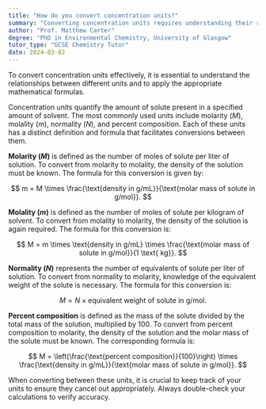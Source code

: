 ```yaml
---
title: "How do you convert concentration units?"
summary: "Converting concentration units requires understanding their relationships and using the correct mathematical formulas for accurate calculations."
author: "Prof. Matthew Carter"
degree: "PhD in Environmental Chemistry, University of Glasgow"
tutor_type: "GCSE Chemistry Tutor"
date: 2024-03-02
---
```


To convert concentration units effectively, it is essential to understand the relationships between different units and to apply the appropriate mathematical formulas.

Concentration units quantify the amount of solute present in a specified amount of solvent. The most commonly used units include molarity ($M$), molality ($m$), normality ($N$), and percent composition. Each of these units has a distinct definition and formula that facilitates conversions between them.

**Molarity ($M$)** is defined as the number of moles of solute per liter of solution. To convert from molarity to molality, the density of the solution must be known. The formula for this conversion is given by:

$$
m = M \times \frac{\text{density in g/mL}}{\text{molar mass of solute in g/mol}}.
$$

**Molality ($m$)** is defined as the number of moles of solute per kilogram of solvent. To convert from molality to molarity, the density of the solution is again required. The formula for this conversion is:

$$
M = m \times \text{density in g/mL} \times \frac{\text{molar mass of solute in g/mol}}{1 \text{ kg}}.
$$

**Normality ($N$)** represents the number of equivalents of solute per liter of solution. To convert from normality to molarity, knowledge of the equivalent weight of the solute is necessary. The formula for this conversion is:

$$
M = N \times \text{equivalent weight of solute in g/mol}.
$$

**Percent composition** is defined as the mass of the solute divided by the total mass of the solution, multiplied by $100$. To convert from percent composition to molarity, the density of the solution and the molar mass of the solute must be known. The corresponding formula is:

$$
M = \left(\frac{\text{percent composition}}{100}\right) \times \frac{\text{density in g/mL}}{\text{molar mass of solute in g/mol}}.
$$

When converting between these units, it is crucial to keep track of your units to ensure they cancel out appropriately. Always double-check your calculations to verify accuracy.
    